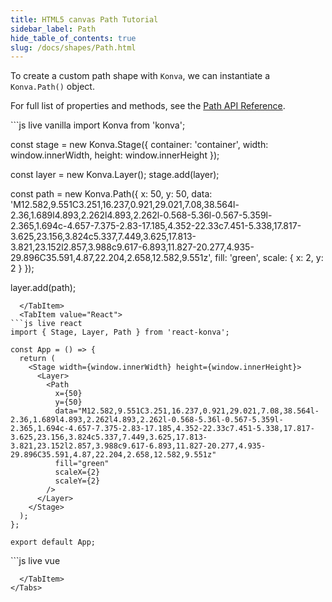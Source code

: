 ```yaml
---
title: HTML5 canvas Path Tutorial
sidebar_label: Path
hide_table_of_contents: true
slug: /docs/shapes/Path.html
---
```


To create a custom path shape with `Konva`, we can instantiate a `Konva.Path()` object.

For full list of properties and methods, see the [Path API Reference](/docs/api/Konva.Path.html).


<Tabs>
  <TabItem value="Vanilla" default>
```js live vanilla
import Konva from 'konva';

const stage = new Konva.Stage({
  container: 'container',
  width: window.innerWidth,
  height: window.innerHeight
});

const layer = new Konva.Layer();
stage.add(layer);

const path = new Konva.Path({
  x: 50,
  y: 50,
  data: 'M12.582,9.551C3.251,16.237,0.921,29.021,7.08,38.564l-2.36,1.689l4.893,2.262l4.893,2.262l-0.568-5.36l-0.567-5.359l-2.365,1.694c-4.657-7.375-2.83-17.185,4.352-22.33c7.451-5.338,17.817-3.625,23.156,3.824c5.337,7.449,3.625,17.813-3.821,23.152l2.857,3.988c9.617-6.893,11.827-20.277,4.935-29.896C35.591,4.87,22.204,2.658,12.582,9.551z',
  fill: 'green',
  scale: {
    x: 2,
    y: 2
  }
});

layer.add(path);
```
  </TabItem>
  <TabItem value="React">
```js live react
import { Stage, Layer, Path } from 'react-konva';

const App = () => {
  return (
    <Stage width={window.innerWidth} height={window.innerHeight}>
      <Layer>
        <Path
          x={50}
          y={50}
          data="M12.582,9.551C3.251,16.237,0.921,29.021,7.08,38.564l-2.36,1.689l4.893,2.262l4.893,2.262l-0.568-5.36l-0.567-5.359l-2.365,1.694c-4.657-7.375-2.83-17.185,4.352-22.33c7.451-5.338,17.817-3.625,23.156,3.824c5.337,7.449,3.625,17.813-3.821,23.152l2.857,3.988c9.617-6.893,11.827-20.277,4.935-29.896C35.591,4.87,22.204,2.658,12.582,9.551z"
          fill="green"
          scaleX={2}
          scaleY={2}
        />
      </Layer>
    </Stage>
  );
};

export default App;
```
  </TabItem>
  <TabItem value="Vue">
```js live vue
<template>
  <v-stage :config="stageSize">
    <v-layer>
      <v-path :config="pathConfig" />
    </v-layer>
  </v-stage>
</template>

<script setup>
const stageSize = {
  width: window.innerWidth,
  height: window.innerHeight
};

const pathConfig = {
  x: 50,
  y: 50,
  data: 'M12.582,9.551C3.251,16.237,0.921,29.021,7.08,38.564l-2.36,1.689l4.893,2.262l4.893,2.262l-0.568-5.36l-0.567-5.359l-2.365,1.694c-4.657-7.375-2.83-17.185,4.352-22.33c7.451-5.338,17.817-3.625,23.156,3.824c5.337,7.449,3.625,17.813-3.821,23.152l2.857,3.988c9.617-6.893,11.827-20.277,4.935-29.896C35.591,4.87,22.204,2.658,12.582,9.551z',
  fill: 'green',
  scale: {
    x: 2,
    y: 2
  }
};
</script>
```
  </TabItem>
</Tabs>
